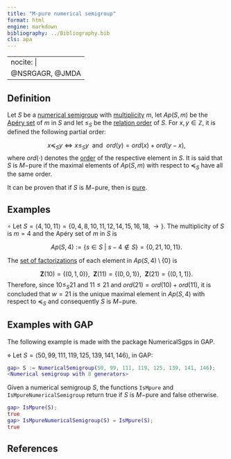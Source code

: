 ```yaml
---
title: "M-pure numerical semigroup"
format: html
engine: markdown
bibliography: ../Bibliography.bib
cls: apa
---
```


---
nocite: |
  @NSRGAGR, @JMDA
---

<!-- [Bry10] Bryant, L., Goto numbers of a numerical semigroup ring and the Gorensteiness of associated graded rings, Comm. Algebra, 38 (6) (2010), 2092--2128. -->

## Definition

Let $S$ be a [numerical semigroup](../Basic-concepts/Numerical-semigroup.qmd) with [multiplicity](../Basic-concepts/Multiplicity.qmd) $m$, let $Ap(S,m)$ be the [Apéry set](../Basic-concepts/Apery-set.qmd) of $m$ in $S$ and let $\le_S$ be the [relation order](../Basic-concepts/Relation-order-NS.qmd) of $S$. For $x,y \in \mathbb{Z}$, it is defined the following partial order:

$$
x \preceq_S y \Longleftrightarrow x \le_S y ~~ \text{and} ~~ ord(y) = ord(x) + ord(y-x),
$$
where $ord(\cdot)$ denotes the [order](../Fact-and-div/Order-of-an-element.qmd) of the respective element in $S$. It is said that $S$ is $M-$pure if the maximal elements of $Ap(S,m)$ with respect to $\preceq_S$ have all the same order.

It can be proven that if $S$ is $M-$pure, then is [pure](NS-pure.qmd).

## Examples

$\circ$ Let $S = \langle 4, 10, 11 \rangle = \{0, 4, 8, 10, 11, 12, 14, 15, 16, 18, \rightarrow\}$. The multiplicity of $S$ is $m = 4$ and the Apéry set of $m$ in $S$ is

$$
Ap(S,4) := \{s \in S ~ | ~ s - 4 \not \in S\} = \{0, 21, 10, 11\}.
$$ 

The [set of factorizations](../Presentations-NS/Set-of-factorizations.qmd) of each element in $Ap(S,4) \setminus \{0\}$ is

$$
\mathbf{Z}(10) = \{(0,1,0)\}, ~~ \mathbf{Z}(11) = \{(0,0,1)\}, ~~ \mathbf{Z}(21) = \{(0,1,1)\}.
$$
Therefore, since $10 \le_S 21$ and $11 \le 21$ and $ord(21) = ord(10) + ord(11)$, it is concluded that $w = 21$ is the unique maximal element in $Ap(S,4)$ with respect to $\preceq_S$ and consequently $S$ is $M-$pure.


## Examples with GAP

The following example is made with the package NumericalSgps in GAP.

$\diamond$ Let $S = \langle 50, 99, 111, 119, 125, 139, 141, 146 \rangle$, in GAP:

```gap
gap> S := NumericalSemigroup(50, 99, 111, 119, 125, 139, 141, 146);
<Numerical semigroup with 8 generators>
```

Given a numerical semigroup $S$, the functions `IsMpure` and `IsMpureNumericalSemigroup` return true if $S$ is $M-$pure and false otherwise.

```gap
gap> IsMpure(S);
true
gap> IsMpureNumericalSemigroup(S) = IsMpure(S);
true
```


## References

::: {#refs}

:::
